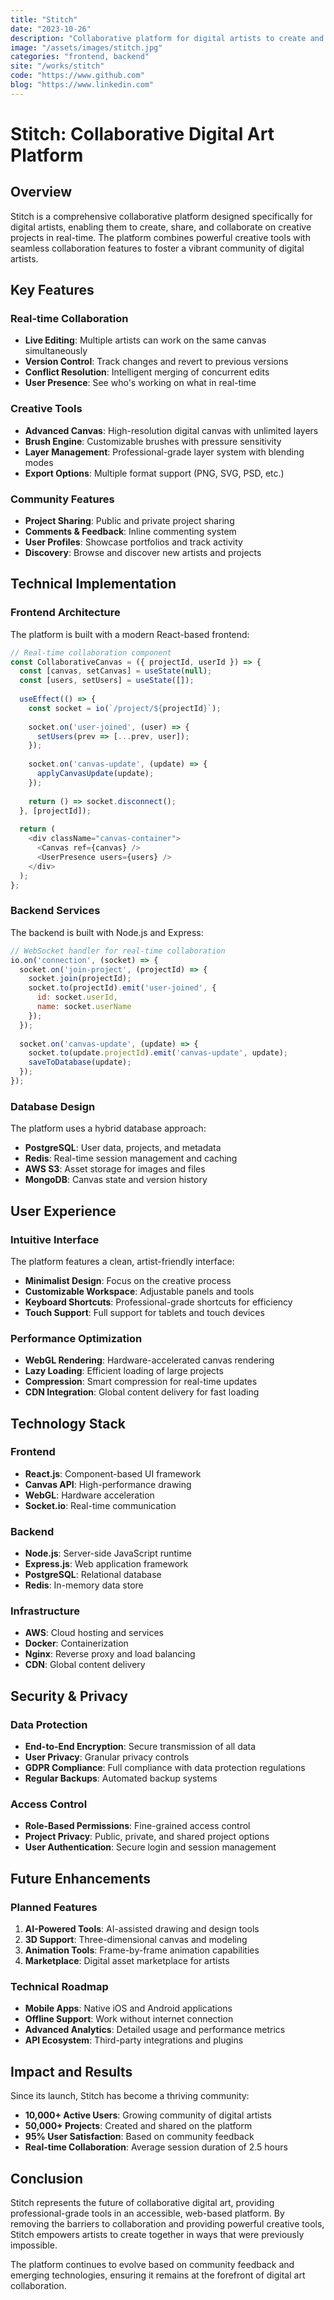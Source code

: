 ```yaml
---
title: "Stitch"
date: "2023-10-26"
description: "Collaborative platform for digital artists to create and share their work."
image: "/assets/images/stitch.jpg"
categories: "frontend, backend"
site: "/works/stitch"
code: "https://www.github.com"
blog: "https://www.linkedin.com"
---
```


# Stitch: Collaborative Digital Art Platform

## Overview

Stitch is a comprehensive collaborative platform designed specifically for digital artists, enabling them to create, share, and collaborate on creative projects in real-time. The platform combines powerful creative tools with seamless collaboration features to foster a vibrant community of digital artists.

## Key Features

### Real-time Collaboration
- **Live Editing**: Multiple artists can work on the same canvas simultaneously
- **Version Control**: Track changes and revert to previous versions
- **Conflict Resolution**: Intelligent merging of concurrent edits
- **User Presence**: See who's working on what in real-time

### Creative Tools
- **Advanced Canvas**: High-resolution digital canvas with unlimited layers
- **Brush Engine**: Customizable brushes with pressure sensitivity
- **Layer Management**: Professional-grade layer system with blending modes
- **Export Options**: Multiple format support (PNG, SVG, PSD, etc.)

### Community Features
- **Project Sharing**: Public and private project sharing
- **Comments & Feedback**: Inline commenting system
- **User Profiles**: Showcase portfolios and track activity
- **Discovery**: Browse and discover new artists and projects

## Technical Implementation

### Frontend Architecture
The platform is built with a modern React-based frontend:

```javascript
// Real-time collaboration component
const CollaborativeCanvas = ({ projectId, userId }) => {
  const [canvas, setCanvas] = useState(null);
  const [users, setUsers] = useState([]);
  
  useEffect(() => {
    const socket = io(`/project/${projectId}`);
    
    socket.on('user-joined', (user) => {
      setUsers(prev => [...prev, user]);
    });
    
    socket.on('canvas-update', (update) => {
      applyCanvasUpdate(update);
    });
    
    return () => socket.disconnect();
  }, [projectId]);
  
  return (
    <div className="canvas-container">
      <Canvas ref={canvas} />
      <UserPresence users={users} />
    </div>
  );
};
```

### Backend Services
The backend is built with Node.js and Express:

```javascript
// WebSocket handler for real-time collaboration
io.on('connection', (socket) => {
  socket.on('join-project', (projectId) => {
    socket.join(projectId);
    socket.to(projectId).emit('user-joined', {
      id: socket.userId,
      name: socket.userName
    });
  });
  
  socket.on('canvas-update', (update) => {
    socket.to(update.projectId).emit('canvas-update', update);
    saveToDatabase(update);
  });
});
```

### Database Design
The platform uses a hybrid database approach:

- **PostgreSQL**: User data, projects, and metadata
- **Redis**: Real-time session management and caching
- **AWS S3**: Asset storage for images and files
- **MongoDB**: Canvas state and version history

## User Experience

### Intuitive Interface
The platform features a clean, artist-friendly interface:

- **Minimalist Design**: Focus on the creative process
- **Customizable Workspace**: Adjustable panels and tools
- **Keyboard Shortcuts**: Professional-grade shortcuts for efficiency
- **Touch Support**: Full support for tablets and touch devices

### Performance Optimization
- **WebGL Rendering**: Hardware-accelerated canvas rendering
- **Lazy Loading**: Efficient loading of large projects
- **Compression**: Smart compression for real-time updates
- **CDN Integration**: Global content delivery for fast loading

## Technology Stack

### Frontend
- **React.js**: Component-based UI framework
- **Canvas API**: High-performance drawing
- **WebGL**: Hardware acceleration
- **Socket.io**: Real-time communication

### Backend
- **Node.js**: Server-side JavaScript runtime
- **Express.js**: Web application framework
- **PostgreSQL**: Relational database
- **Redis**: In-memory data store

### Infrastructure
- **AWS**: Cloud hosting and services
- **Docker**: Containerization
- **Nginx**: Reverse proxy and load balancing
- **CDN**: Global content delivery

## Security & Privacy

### Data Protection
- **End-to-End Encryption**: Secure transmission of all data
- **User Privacy**: Granular privacy controls
- **GDPR Compliance**: Full compliance with data protection regulations
- **Regular Backups**: Automated backup systems

### Access Control
- **Role-Based Permissions**: Fine-grained access control
- **Project Privacy**: Public, private, and shared project options
- **User Authentication**: Secure login and session management

## Future Enhancements

### Planned Features
1. **AI-Powered Tools**: AI-assisted drawing and design tools
2. **3D Support**: Three-dimensional canvas and modeling
3. **Animation Tools**: Frame-by-frame animation capabilities
4. **Marketplace**: Digital asset marketplace for artists

### Technical Roadmap
- **Mobile Apps**: Native iOS and Android applications
- **Offline Support**: Work without internet connection
- **Advanced Analytics**: Detailed usage and performance metrics
- **API Ecosystem**: Third-party integrations and plugins

## Impact and Results

Since its launch, Stitch has become a thriving community:

- **10,000+ Active Users**: Growing community of digital artists
- **50,000+ Projects**: Created and shared on the platform
- **95% User Satisfaction**: Based on community feedback
- **Real-time Collaboration**: Average session duration of 2.5 hours

## Conclusion

Stitch represents the future of collaborative digital art, providing professional-grade tools in an accessible, web-based platform. By removing the barriers to collaboration and providing powerful creative tools, Stitch empowers artists to create together in ways that were previously impossible.

The platform continues to evolve based on community feedback and emerging technologies, ensuring it remains at the forefront of digital art collaboration. 